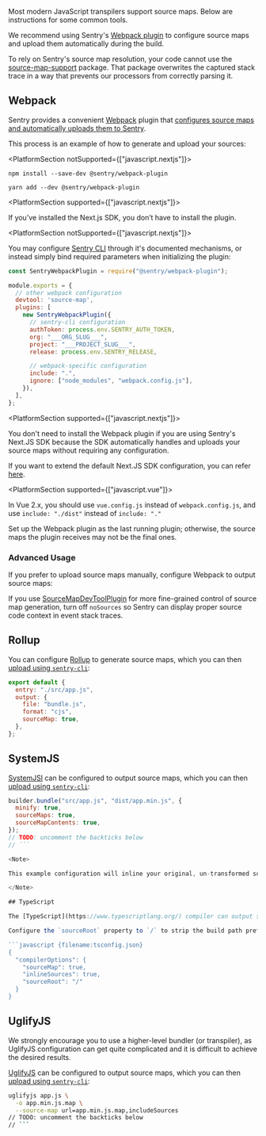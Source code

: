 Most modern JavaScript transpilers support source maps. Below are instructions for some common tools.

<Note>

We recommend using Sentry's [Webpack plugin](https://github.com/getsentry/sentry-webpack-plugin) to configure source maps and upload them automatically during the build.

</Note>

<Alert level="warning" title="source-map-support">

To rely on Sentry's source map resolution, your code cannot use the [source-map-support](https://www.npmjs.com/package/source-map-support) package. That package overwrites the captured stack trace in a way that prevents our processors from correctly parsing it.

</Alert>

## Webpack

Sentry provides a convenient [Webpack](https://webpack.js.org/) plugin that [configures source maps and automatically uploads them to Sentry](https://github.com/getsentry/sentry-webpack-plugin).

This process is an example of how to generate and upload your sources:

<PlatformSection notSupported={["javascript.nextjs"]}>

```shell {tabTitle:npm}
npm install --save-dev @sentry/webpack-plugin
```

```shell {tabTitle:yarn}
yarn add --dev @sentry/webpack-plugin
```

</PlatformSection>

<PlatformSection supported={["javascript.nextjs"]}>
<Note>

If you’ve installed the Next.js SDK, you don’t have to install the plugin.

</Note>
</PlatformSection>

<PlatformSection notSupported={["javascript.nextjs"]}>

You may configure [Sentry CLI](/product/cli/configuration/) through it's documented mechanisms, or instead simply bind required parameters when initializing the plugin:

```javascript {filename:webpack.config.js}
const SentryWebpackPlugin = require("@sentry/webpack-plugin");

module.exports = {
  // other webpack configuration
  devtool: 'source-map',
  plugins: [
    new SentryWebpackPlugin({
      // sentry-cli configuration
      authToken: process.env.SENTRY_AUTH_TOKEN,
      org: "___ORG_SLUG___",
      project: "___PROJECT_SLUG___",
      release: process.env.SENTRY_RELEASE,

      // webpack-specific configuration
      include: ".",
      ignore: ["node_modules", "webpack.config.js"],
    }),
  ],
};
```

</PlatformSection>

<PlatformSection supported={["javascript.nextjs"]}>

You don't need to install the Webpack plugin if you are using Sentry's Next.JS SDK because the SDK automatically handles and uploads your source maps without requiring any configuration. 

If you want to extend the default Next.JS SDK configuration, you can refer [here](/platforms/javascript/guides/nextjs/manual-setup/).

</PlatformSection>

<PlatformSection supported={["javascript.vue"]}>

In Vue 2.x, you should use `vue.config.js` instead of `webpack.config.js`, and use `include: "./dist"` instead of `include: "."`

</PlatformSection>

<Note>

Set up the Webpack plugin as the last running plugin; otherwise, the source maps the plugin receives may not be the final ones.

</Note>

### Advanced Usage

If you prefer to upload source maps manually, configure Webpack to output source maps:

<PlatformContent includePath="configuration/sourcemaps/tools/webpack/advanced-usage" />

If you use [SourceMapDevToolPlugin](https://webpack.js.org/plugins/source-map-dev-tool-plugin) for more fine-grained control of source map generation, turn off `noSources` so Sentry can display proper source code context in event stack traces.


## Rollup

You can configure [Rollup](https://rollupjs.org/) to generate source maps, which you can then [upload using `sentry-cli`](/product/cli/releases/#sentry-cli-sourcemaps):

```javascript {filename:rollup.config.js}
export default {
  entry: "./src/app.js",
  output: {
    file: "bundle.js",
    format: "cjs",
    sourceMap: true,
  },
};
```

## SystemJS

[SystemJSl](https://github.com/systemjs/builder) can be configured to output source maps, which you can then [upload using `sentry-cli`](/product/cli/releases/#sentry-cli-sourcemaps):

```javascript
builder.bundle("src/app.js", "dist/app.min.js", {
  minify: true,
  sourceMaps: true,
  sourceMapContents: true,
});
// TODO: uncomment the backticks below
// ```

<Note>

This example configuration will inline your original, un-transformed source code into the generated source map file. Sentry requires both source map(s) **and** your original source files to perform reverse transformations. If you choose NOT to inline your source files, you must make those source files available to Sentry _in addition_ to your source maps (see below).

</Note>

## TypeScript

The [TypeScript](https://www.typescriptlang.org/) compiler can output source maps, which you can then [upload using `sentry-cli`](/product/cli/releases/#sentry-cli-sourcemaps). 

Configure the `sourceRoot` property to `/` to strip the build path prefix from generated source code references. This allows Sentry to match source files relative to your source root folder:

```javascript {filename:tsconfig.json}
{
  "compilerOptions": {
    "sourceMap": true,
    "inlineSources": true,
    "sourceRoot": "/"
  }
}
```

## UglifyJS

<Note>

We strongly encourage you to use a higher-level bundler (or transpiler), as UglifyJS configuration can get quite complicated and it is difficult to achieve the desired results.

</Note>

[UglifyJS](https://github.com/mishoo/UglifyJS) can be configured to output source maps, which you can then [upload using `sentry-cli`](/product/cli/releases/#sentry-cli-sourcemaps):

```bash
uglifyjs app.js \
  -o app.min.js.map \
  --source-map url=app.min.js.map,includeSources
// TODO: uncomment the backticks below
// ```
